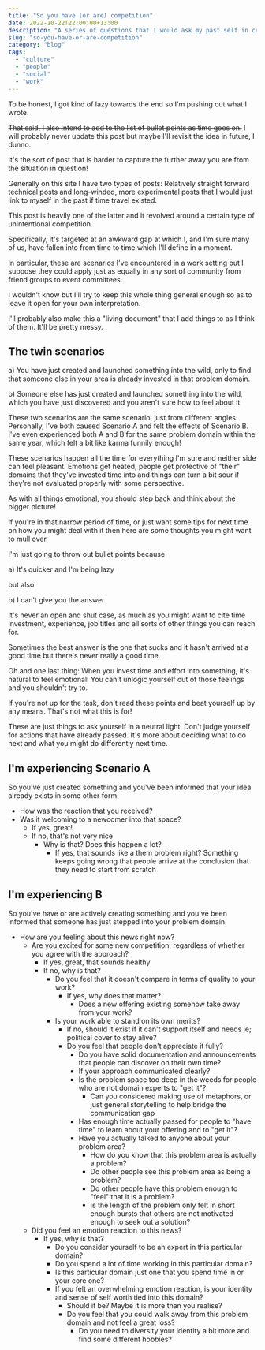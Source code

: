 ```yaml
---
title: "So you have (or are) competition"
date: 2022-10-22T22:00:00+13:00
description: "A series of questions that I would ask my past self in certain awkward situations"
slug: "so-you-have-or-are-competition"
category: "blog"
tags:
  - "culture"
  - "people"
  - "social"
  - "work"
---
```



<Notice emoji="🧪" title="This post is a sort of weird living document of sorts">
To be honest, I got kind of lazy towards the end so I'm pushing out what I wrote.

<strike>That said, I also intend to add to the list of bullet points as time goes on.</strike> I will probably never update this post but maybe I'll revisit the idea in future, I dunno.

It's the sort of post that is harder to capture the further away you are from the situation in question!
</Notice>

Generally on this site I have two types of posts: Relatively straight forward technical posts and long-winded, more experimental posts that I would just link to myself in the past if time travel existed.

This post is heavily one of the latter and it revolved around a certain type of unintentional competition.

Specifically, it's targeted at an awkward gap at which I, and I'm sure many of us, have fallen into from time to time which I'll define in a moment.

In particular, these are scenarios I've encountered in a work setting but I suppose they could apply just as equally in any sort of community from friend groups to event committees.

I wouldn't know but I'll try to keep this whole thing general enough so as to leave it open for your own interpretation.

I'll probably also make this a "living document" that I add things to as I think of them. It'll be pretty messy.

## The twin scenarios

a) You have just created and launched something into the wild, only to find that someone else in your area is already invested in that problem domain.

b) Someone else has just created and launched something into the wild, which you have just discovered and you aren't sure how to feel about it

These two scenarios are the same scenario, just from different angles. Personally, I've both caused Scenario A and felt the effects of Scenario B. I've even experienced both A and B for the same problem domain within the same year, which felt a bit like karma funnily enough!

These scenarios happen all the time for everything I'm sure and neither side can feel pleasant. Emotions get heated, people get protective of "their" domains that they've invested time into and things can turn a bit sour if they're not evaluated properly with some perspective.

As with all things emotional, you should step back and think about the bigger picture!

If you're in that narrow period of time, or just want some tips for next time on how you might deal with it then here are some thoughts you might want to mull over.

I'm just going to throw out bullet points because

a) It's quicker and I'm being lazy

but also

b) I can't give you the answer.

It's never an open and shut case, as much as you might want to cite time investment, experience, job titles and all sorts of other things you can reach for.

Sometimes the best answer is the one that sucks and it hasn't arrived at a good time but there's never really a good time.

Oh and one last thing: When you invest time and effort into something, it's natural to feel emotional! You can't unlogic yourself out of those feelings and you shouldn't try to.

If you're not up for the task, don't read these points and beat yourself up by any means. That's not what this is for!

These are just things to ask yourself in a neutral light. Don't judge yourself for actions that have already passed. It's more about deciding what to do next and what you might do differently next time.

## I'm experiencing Scenario A

So you've just created something and you've been informed that your idea already exists in some other form.

- How was the reaction that you received?
- Was it welcoming to a newcomer into that space?
  - If yes, great!
  - If no, that's not very nice
    - Why is that? Does this happen a lot?
      - If yes, that sounds like a them problem right? Something keeps going wrong that people arrive at the conclusion that they need to start from scratch

## I'm experiencing B

So you've have or are actively creating something and you've been informed that someone has just stepped into your problem domain.

- How are you feeling about this news right now?
  - Are you excited for some new competition, regardless of whether you agree with the approach?
    - If yes, great, that sounds healthy
    - If no, why is that?
      - Do you feel that it doesn't compare in terms of quality to your work?
        - If yes, why does that matter?
          - Does a new offering existing somehow take away from your work?
      - Is your work able to stand on its own merits?
        - If no, should it exist if it can't support itself and needs ie; political cover to stay alive?
        - Do you feel that people don't appreciate it fully?
          - Do you have solid documentation and announcements that people can discover on their own time?
          - If your approach communicated clearly?
          - Is the problem space too deep in the weeds for people who are not domain experts to "get it"?
            - Can you considered making use of metaphors, or just general storytelling to help bridge the communication gap
          - Has enough time actually passed for people to "have time" to learn about your offering and to "get it"?
          - Have you actually talked to anyone about your problem area?
            - How do you know that this problem area is actually a problem?
            - Do other people see this problem area as being a problem?
            - Do other people have this problem enough to "feel" that it is a problem?
            - Is the length of the problem only felt in short enough bursts that others are not motivated enough to seek out a solution?
  - Did you feel an emotion reaction to this news?
    - If yes, why is that?
      - Do you consider yourself to be an expert in this particular domain?
      - Do you spend a lot of time working in this particular domain?
      - Is this particular domain just one that you spend time in or your core one?
      - If you felt an overwhelming emotion reaction, is your identity and sense of self worth tied into this domain?
        - Should it be? Maybe it is more than you realise?
        - Do you feel that you could walk away from this problem domain and not feel a great loss?
          - Do you need to diversity your identity a bit more and find some different hobbies?
